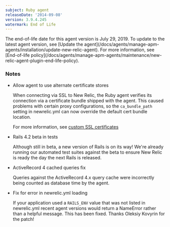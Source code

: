 ```yaml
---
subject: Ruby agent
releaseDate: '2014-09-08'
version: 3.9.4.245
watermark: End of Life
---
```


<Callout variant="important">
  The end-of-life date for this agent version is July 29, 2019. To update to the latest agent version, see [Update the agent](/docs/agents/manage-apm-agents/installation/update-new-relic-agent). For more information, see [End-of-life policy](/docs/agents/manage-apm-agents/maintenance/new-relic-agent-plugin-end-life-policy).
</Callout>

### Notes

* Allow agent to use alternate certificate stores

  When connecting via SSL to New Relic, the Ruby agent verifies its connection via a certificate bundle shipped with the agent. This caused problems with certain proxy configurations, so the `ca_bundle_path` setting in newrelic.yml can now override the default cert bundle location.

  For more information, see [custom SSL certificates](/docs/agents/ruby-agent/installation-configuration/ssl-settings-ruby-agent)
* Rails 4.2 beta in tests

  Although still in beta, a new version of Rails is on its way! We're already running our automated test suites against the beta to ensure New Relic is ready the day the next Rails is released.
* ActiveRecord 4 cached queries fix

  Queries against the ActiveRecord 4.x query cache were incorrectly being counted as database time by the agent.
* Fix for error in newrelic.yml loading

  If your application used a `RAILS_ENV` value that was not listed in newrelic.yml recent agent versions would return a NameError rather than a helpful message. This has been fixed. Thanks Oleksiy Kovyrin for the patch!
